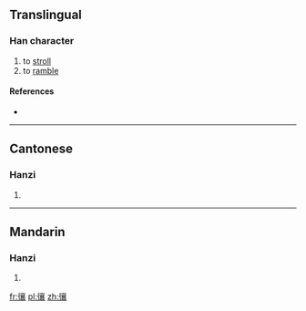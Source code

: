 ==Translingual==

===Han character===
{{Han char|rn=60|rad=彳|as=17|sn=20|four=2023<sub>2</sub>|canj=竹人卜口女 (HOYRV)|ids=⿰[[彳]][[襄]]}}

# to [[stroll]]
# to [[ramble]]

====References====
* {{Han ref|kx=0372.200|dkj=10287|dj=0699.370|hdz=20851.170|uh=5FC0|ud=24512|bh=F448|bd=62536}}

----

==Cantonese==

===Hanzi===
{{yue-hanzi|jyut=[[soeng1]]|y=seung1}}

# {{defn|lang=yue|sort=彳17}}

----

==Mandarin==

===Hanzi===
{{cmn-hanzi|pin=[[xiāng]] ([[xiang1]])|wg=hsiang<sup>1</sup>}}

# {{defn|lang=cmn|sort=彳17}}

[[fr:忀]]
[[pl:忀]]
[[zh:忀]]